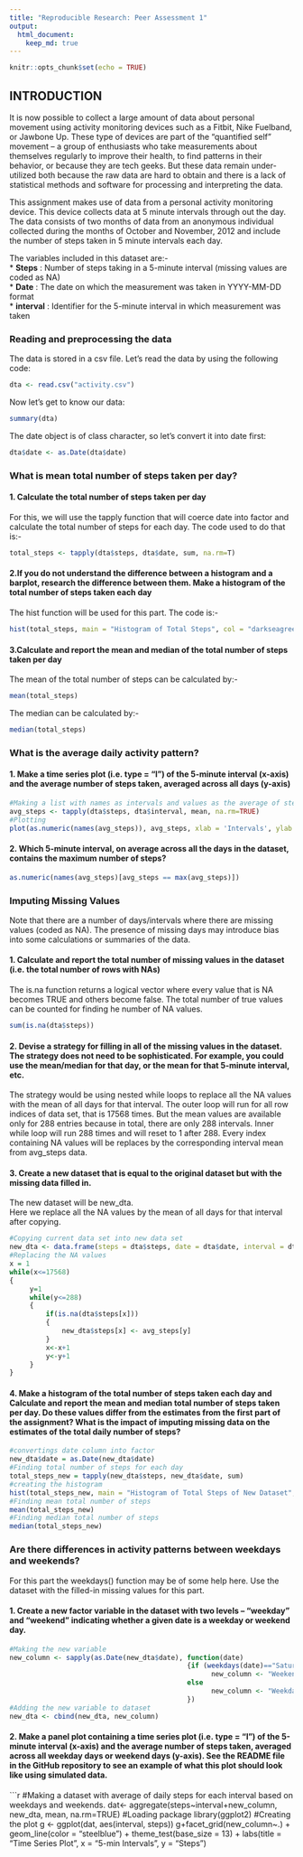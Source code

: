 ```yaml
---
title: "Reproducible Research: Peer Assessment 1"
output: 
  html_document:
    keep_md: true
---
```


```r
knitr::opts_chunk$set(echo = TRUE)
```
## INTRODUCTION
It is now possible to collect a large amount of data about personal movement using activity monitoring devices such as a Fitbit, Nike Fuelband, or Jawbone Up. These type of devices are part of the “quantified self” movement – a group of enthusiasts who take measurements about themselves regularly to improve their health, to find patterns in their behavior, or because they are tech geeks. But these data remain under-utilized both because the raw data are hard to obtain and there is a lack of statistical methods and software for processing and interpreting the data.  

This assignment makes use of data from a personal activity monitoring device. This device collects data at 5 minute intervals through out the day. The data consists of two months of data from an anonymous individual collected during the months of October and November, 2012 and include the number of steps taken in 5 minute intervals each day.  

The variables included in this dataset are:-  
* **Steps** : Number of steps taking in a 5-minute interval (missing values are coded as NA)  
* **Date** : The date on which the measurement was taken in YYYY-MM-DD format  
* **interval** : Identifier for the 5-minute interval in which measurement was taken  

### Reading and preprocessing the data

The data is stored in a csv file. Let's read the data by using the following code:

```r
dta <- read.csv("activity.csv")
```

Now let's get to know our data:
```r
summary(dta)
```

The date object is of class character, so let's convert it into date first:
```r
dta$date <- as.Date(dta$date)
```

### What is mean total number of steps taken per day?

#### 1. Calculate the total number of steps taken per day
For this, we will use the tapply function that will coerce date into factor and calculate the total number of steps for each day. The code used to do that is:-
```r
total_steps <- tapply(dta$steps, dta$date, sum, na.rm=T)
```

#### 2.If you do not understand the difference between a histogram and a barplot, research the difference between them. Make a histogram of the total number of steps taken each day
The hist function will be used for this part. The code is:-
```r
hist(total_steps, main = "Histogram of Total Steps", col = "darkseagreen2", breaks = 8, xlab = "Number of Steps", ylim = c(0,20))
```

#### 3.Calculate and report the mean and median of the total number of steps taken per day
The mean of the total number of steps can be calculated by:-
```r
mean(total_steps)
```
The median can be calculated by:-
```r
median(total_steps)
```


### What is the average daily activity pattern?  

#### 1. Make a time series plot (i.e. type = “l”) of the 5-minute interval (x-axis) and the average number of steps taken, averaged across all days (y-axis)  

```r
#Making a list with names as intervals and values as the average of steps for that interval for all days
avg_steps <- tapply(dta$steps, dta$interval, mean, na.rm=TRUE)
#Plotting
plot(as.numeric(names(avg_steps)), avg_steps, xlab = 'Intervals', ylab = 'Average Steps', main = "Time Series Plot", type = 'l', col = "brown4", lwd=2)
```

#### 2. Which 5-minute interval, on average across all the days in the dataset, contains the maximum number of steps?  
```r
as.numeric(names(avg_steps)[avg_steps == max(avg_steps)])
```

### Imputing Missing Values
Note that there are a number of days/intervals where there are missing values (coded as NA). The presence of missing days may introduce bias into some calculations or summaries of the data.  

#### 1. Calculate and report the total number of missing values in the dataset (i.e. the total number of rows with NAs)

The is.na function returns a logical vector where every value that is NA becomes TRUE and others become false. The total number of true values can be counted for finding he number of NA values.  
```r
sum(is.na(dta$steps))
```

#### 2. Devise a strategy for filling in all of the missing values in the dataset. The strategy does not need to be sophisticated. For example, you could use the mean/median for that day, or the mean for that 5-minute interval, etc.  
The strategy would be using nested while loops to replace all the NA values with the mean of all days for that interval.
The outer loop will run for all row indices of data set, that is 17568 times. But the mean values are available only for 288 entries because in total, there are only 288 intervals. Inner while loop will run 288 times and will reset to 1 after 288. Every index containing NA values will be replaces by the corresponding interval mean from avg_steps data.  

#### 3. Create a new dataset that is equal to the original dataset but with the missing data filled in.
The new dataset will be new_dta.  
Here we replace all the NA values by the mean of all days for that interval after copying.  
```r
#Copying current data set into new data set
new_dta <- data.frame(steps = dta$steps, date = dta$date, interval = dta$interval)
#Replacing the NA values
x = 1
while(x<=17568)
{
     y=1
     while(y<=288)
     {
         if(is.na(dta$steps[x]))
         {
             new_dta$steps[x] <- avg_steps[y]
         }
         x<-x+1
         y<-y+1
     }
}
```
  
#### 4. Make a histogram of the total number of steps taken each day and Calculate and report the mean and median total number of steps taken per day. Do these values differ from the estimates from the first part of the assignment? What is the impact of imputing missing data on the estimates of the total daily number of steps?
```r
#convertings date column into factor
new_dta$date = as.Date(new_dta$date)
#Finding total number of steps for each day
total_steps_new = tapply(new_dta$steps, new_dta$date, sum)
#creating the histogram
hist(total_steps_new, main = "Histogram of Total Steps of New Dataset", col = "lightcyan", breaks = 8, xlab = "Number of Steps", ylim = c(0,25))
#Finding mean total number of steps
mean(total_steps_new)
#Finding median total number of steps
median(total_steps_new)
```

### Are there differences in activity patterns between weekdays and weekends?
For this part the weekdays() function may be of some help here. Use the dataset with the filled-in missing values for this part.  

#### 1. Create a new factor variable in the dataset with two levels – “weekday” and “weekend” indicating whether a given date is a weekday or weekend day.
```r
#Making the new variable
new_column <- sapply(as.Date(new_dta$date), function(date)
                                            {if (weekdays(date)=="Saturday" | weekdays(date)=="Sunday")
                                                  new_column <- "Weekend"
                                            else
                                                  new_column <- "Weekday"
                                            })
#Adding the new variable to dataset
new_dta <- cbind(new_dta, new_column)
```

#### 2. Make a panel plot containing a time series plot (i.e. type = "l") of the 5-minute interval (x-axis) and the average number of steps taken, averaged across all weekday days or weekend days (y-axis). See the README file in the GitHub repository to see an example of what this plot should look like using simulated data.
```r
#Making a dataset with average of daily steps for each interval based on weekdays and weekends.
dat<- aggregate(steps~interval+new_column, new_dta, mean, na.rm=TRUE)
#Loading package
library(ggplot2)
#Creating the plot
g <- ggplot(dat, aes(interval, steps))
g+facet_grid(new_column~.) + geom_line(color = "steelblue") + theme_test(base_size = 13) + labs(title = "Time Series Plot", x = "5-min Intervals", y = "Steps")
